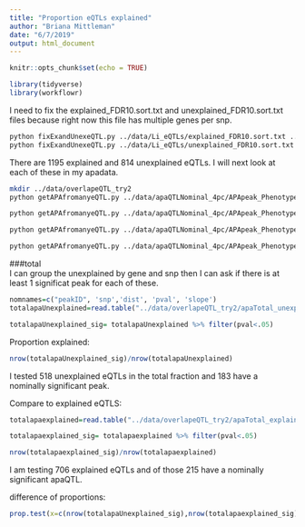```yaml
---
title: "Proportion eQTLs explained"
author: "Briana Mittleman"
date: "6/7/2019"
output: html_document
---
```


```r
knitr::opts_chunk$set(echo = TRUE)
```


```r
library(tidyverse)
library(workflowr)
```

I need to fix the explained_FDR10.sort.txt and unexplained_FDR10.sort.txt files because right now this file has multiple genes per snp.  

```bash
python fixExandUnexeQTL.py ../data/Li_eQTLs/explained_FDR10.sort.txt ../data/Li_eQTLs/explained_FDR10.sort_FIXED.txt
python fixExandUnexeQTL.py ../data/Li_eQTLs/unexplained_FDR10.sort.txt ../data/Li_eQTLs/unexplained_FDR10.sort_FIXED.txt
```


There are 1195 explained and 814 unexplained eQTLs. I will next look at each of these in my apadata.   

```bash
mkdir ../data/overlapeQTL_try2
python getAPAfromanyeQTL.py ../data/apaQTLNominal_4pc/APApeak_Phenotype_GeneLocAnno.Total.5perc.fc.gz.qqnorm_AllChrom.txt ../data/Li_eQTLs/explained_FDR10.sort_FIXED.txt  ../data/overlapeQTL_try2/apaTotal_explainedQTLs.txt

python getAPAfromanyeQTL.py ../data/apaQTLNominal_4pc/APApeak_Phenotype_GeneLocAnno.Total.5perc.fc.gz.qqnorm_AllChrom.txt ../data/Li_eQTLs/unexplained_FDR10.sort_FIXED.txt  ../data/overlapeQTL_try2/apaTotal_unexplainedQTLs.txt

python getAPAfromanyeQTL.py ../data/apaQTLNominal_4pc/APApeak_Phenotype_GeneLocAnno.Nuclear.5perc.fc.gz.qqnorm_AllChrom.txt ../data/Li_eQTLs/explained_FDR10.sort_FIXED.txt  ../data/overlapeQTL_try2/apaNuclear_explainedQTLs.txt

python getAPAfromanyeQTL.py ../data/apaQTLNominal_4pc/APApeak_Phenotype_GeneLocAnno.Nuclear.5perc.fc.gz.qqnorm_AllChrom.txt ../data/Li_eQTLs/unexplained_FDR10.sort_FIXED.txt  ../data/overlapeQTL_try2/apaNuclear_unexplainedQTLs.txt

```

###total  
I can group the unexplained by gene and snp then I can ask if there is at least 1 significat peak for each of these.

```r
nomnames=c("peakID", 'snp','dist', 'pval', 'slope')
totalapaUnexplained=read.table("../data/overlapeQTL_try2/apaTotal_unexplainedQTLs.txt", stringsAsFactors = F, col.names = nomnames) %>% separate(peakID, into=c("chr","start","end","geneID"), sep=":") %>% separate(geneID, into=c("gene", "loc", "strand", "PASnum"), sep="_") %>% group_by(gene, snp) %>% slice(which.min(pval))

totalapaUnexplained_sig= totalapaUnexplained %>% filter(pval<.05)
```


Proportion explained:

```r
nrow(totalapaUnexplained_sig)/nrow(totalapaUnexplained)
```


I tested 518 unexplained eQTLs in the total fraction and 183 have a nominally significant peak. 

Compare to explained eQTLS:  

```r
totalapaexplained=read.table("../data/overlapeQTL_try2/apaTotal_explainedQTLs.txt", stringsAsFactors = F, col.names = nomnames) %>% separate(peakID, into=c("chr","start","end","geneID"), sep=":") %>% separate(geneID, into=c("gene", "loc", "strand", "PASnum"), sep="_") %>% group_by(gene, snp) %>% slice(which.min(pval))

totalapaexplained_sig= totalapaexplained %>% filter(pval<.05)

nrow(totalapaexplained_sig)/nrow(totalapaexplained)
```
I am testing 706 explained eQTLs and of those 215 have a nominally significant apaQTL.

difference of proportions:

```r
prop.test(x=c(nrow(totalapaUnexplained_sig),nrow(totalapaexplained_sig)), n=c(nrow(totalapaUnexplained),nrow(totalapaexplained)))
```
